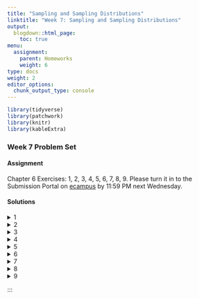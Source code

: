```yaml
---
title: "Sampling and Sampling Distributions"
linktitle: "Week 7: Sampling and Sampling Distributions"
output:
  blogdown::html_page:
    toc: true
menu:
  assignment:
    parent: Homeworks
    weight: 6
type: docs
weight: 2
editor_options: 
  chunk_output_type: console
---
```

<style>
span.boxed {
  border: 0px solid #FFFFFF;
  padding: 5px;
  color: #FFFFFF;
  background-color: #005b96;
  display: inline;
} 

table {
   margin-left: auto;
   margin-right: auto;
}

table thead th { border-bottom: 1px solid #ddd; 
}

th, td { padding: 5px; 
}

tr:nth-child(even) { background: #ffffff; 
}

li {
    margin-left: 1.5em;
}

ul {
    margin-left: 1.5em;
}

</style>


```r
library(tidyverse)
library(patchwork)
library(knitr)
library(kableExtra)
```

### Week 7 Problem Set

#### Assignment
Chapter 6 Exercises: 1, 2, 3, 4, 5, 6, 7, 8, 9. Please turn it in to the Submission Portal on [ecampus](https://ecampus.wvu.edu/){target="_blank"} by 11:59 PM next Wednesday.<br>

#### Solutions

<details><summary>1</summary>
<p>

a. Although there are problems with the collection of data from all Americans, the census is assumed to be complete, so the mean age would be a <span class="boxed">parameter</span>.
    
b. A <span class="boxed">statistic</span> because it is estimated from a sample.
  
c. A <span class="boxed">parameter</span> because the school would have information on all its students.
  
d. A <span class="boxed">statistic</span> because it is estimated from a sample.
  
e. A <span class="boxed">parameter</span> because the school has information on all employees.

</p>
</details>

<details><summary>2</summary>
<p>

a. First, the population is not clearly defined. Are the population subscribers to the newspaper? Readers of the newspaper? Or some other set of people? Even given this uncertainty, the letters to the editor would only be a random sample of a population if, clearly, they came randomly from that population. But there is no reason to assume this to be the case. People with stronger opinions, who can write reasonably well, and who have the time to write are more likely to write the editor. Since these characteristics are not distributed randomly throughout the adult population, it is improbable that the letters are a random sample.

b. The mayor might consider forming a coalition to randomly sample landline and cell phone numbers of city residents.

</p>
</details>

<details><summary>3</summary>
<p>

a. Assuming that the population is defined as all persons shopping at that shopping mall that day of the week, she is selecting a systematic random sample. A more precise definition might limit it to all persons passing by the department store at the mall that day.

b. This is a stratified sample because voters were first grouped by county, and unless the counties have the same number of voters, it is a disproportionate stratified sample because the same number is chosen from each county. We can assume that it was a probability sample, but we are not told exactly how the 50 voters were chosen from the lists. However, assuming that the population is defined as all Americans, this sort of sampling technique would qualify as nonprobability sampling.

c. This is neither a simple random sample nor a systematic random sample. It might be thought of as a sample stratified on last name, but even then, choosing the first 20 names is not a random selection process.

d. This is not a probability sample. Instead, it is a purposive sample chosen to represent a cross section of the population in New York City.

</p>
</details>

<details><summary>4</summary>
<p>

a. There are 120 students where 57 are juniors who represent $57\div120 = 47.5$, or 47.5% of the class. This implies the probability of choosing a junior is <span class="boxed">$0.475$</span>.

b. The probability that the student will be a freshman is $7\div120 =$ <span class="boxed">$0.058$</span>.

c. The proportion of seniors in the class is $34/120 = 0.283$. The proportion of sophomores is $22\div120 = 0.183$. Then the number of students to be chosen at each class level is:
<div align="center">
<div style="width: 50%; margin:0 left;text-align: left;">
```r
level <- tibble(
  
  class = c("Freshman", 
            "Sophomore", 
            "Junior", 
            "Senior"),
  
  calculation = c("0.058(30)", 
                  "0.183(30)",
                  "0.475(30)",
                  "0.283(30)"),
  
  result = c("1.74", 
             "5.49", 
             "14.25", 
             "8.49")
  
) 

level %>%
  kable(align = 'lcc',
        booktabs = TRUE, 
        linesep = "",
        col.names = c("Class Level", "Calculation", "Result")) %>%
  kable_styling(full_width = FALSE) 
```
</div>
</div>
or about <span class="boxed">2 freshman</span>, <span class="boxed">5 sophomores</span>, <span class="boxed">14 juniors</span>, and <span class="boxed">8 seniors</span>.

d. For a disproportionate sample we choose the same number of students from each class level. For example, we could have <span class="boxed">5 freshman</span>, <span class="boxed">5 sophomores</span>, <span class="boxed">5 juniors</span>, and <span class="boxed">5 seniors</span>.

</p>
</details>

<details><summary>5</summary>
<p>
<div style="padding-left: 30px;">

The relationship between the standard error and the standard deviation is $\sigma_{\overline{Y}} =\frac{\sigma}{\sqrt{N}}$. Since $\sigma$ is divided by $\sqrt{N}$, $\sigma_{\overline{Y}} =\frac{\sigma}{\sqrt{N}}$ must always be smaller than $\sigma$ barring the trivial case where $N = 1$. Theoretically, the dispersion of the mean must be less than the dispersion of the raw scores. This implies that <span class="boxed">the standard error of the mean is less than the standard deviation</span>.
</div>
</p>
</details>
      
<details><summary>6</summary>
<p>
      
<div style="padding-left: 30px;">

First note that the standard error of the mean is proportional to $\frac{1}{\sqrt{N}}$.
      </div>
        
  a. The standard error of the mean is<br><br> 
$\sigma_{\overline{Y}} =\frac{\sigma}{\sqrt{100}}=\frac{\sigma}{10}$ for a sample size of 100<br><br>
          $\sigma_{\overline{Y}} =\frac{\sigma}{\sqrt{1600}}=\frac{\sigma}{40}$ for a sample size of 16000<br><br>
            We compare the two by $\frac{40}{10} =4$. So $\sigma_{\overline{Y}} =\frac{\sigma}{\sqrt{N}}$ <span class="boxed">is smaller by a factor of 4</span> when the sample size increases from 100 to 1600.

  b. The standard error of the mean is<br><br> 
              $\sigma_{\overline{Y}} =\frac{\sigma}{\sqrt{300}}\approx\frac{\sigma}{17.32}$ for a sample size of 300<br><br>
              $\sigma_{\overline{Y}} =\frac{\sigma}{\sqrt{150}}\approx\frac{\sigma}{12.25}$ for a sample size of 150<br><br>
              We compare the two by $\frac{17.32}{12.25} \approx 1.41$. So $\sigma_{\overline{Y}} =\frac{\sigma}{\sqrt{N}}$ <span class="boxed">is greater by a factor of 1.41</span> when the sample size decreases from 300 to 150.
            
  c. For simplicity, assume an initial sample size of 100. We then have
            $\sigma_{\overline{Y}} =\frac{\sigma}{\sqrt{100}}=\frac{\sigma}{10}$ for a sample size of 10 0<br><br>
              $\sigma_{\overline{Y}} =\frac{\sigma}{\sqrt{4\cdot100}}=\frac{\sigma}{20}$ for a sample size of 4000<br><br>
We compare the two by $\frac{20}{10} = 2$. So $\sigma_{\overline{Y}} =\frac{\sigma}{\sqrt{N}}$ <span class="boxed">decreases by a factor of 2</span>.
            
</p>
</details>
              
              
<details><summary>7</summary>
<p>
              
  a. Facebook ® polls are most definitely not probability samples. While many reasons exists, the two noted below are likely the most important: 
              - the *population* from which data are gathered is limited to the *friends* on one’s Facebook ® profile--and such is certainly not a representative sample from the larger population.
            - due to Facebook ® algorithms, we can’t be sure that every Facebook ® friend would have the same opportunity to see, and thus participate, in the poll.
            
  b.	The population is our Facebook ® friends who come across the poll.
            
</p>
</details>
              
<details><summary>8</summary>
  
  <div style="padding-left: 30px;">

First we convert these to a vector and take the sum
  ```r
  military <- c(229634, 64564, 376034, 89826, 26384, 41441, 177336, 68440, 8579)
  
  total_mil <- sum(military)
  ```
  </div>
    
  a. The mean number of active military personnel per region in 2009 was 
    ```r
    mu_mil = mean(military)
  
    mu_mil
    ```
  or about <span class="boxed">120249</span>. The standard deviation is
    ```r
    sd_pop=function(x){sd(x)*sqrt((length(x)-1)/length(x))}
  
    sigma_mil = sd_pop(military)
  
    sigma_mil
    ```
  or about <span class="boxed">112966</span>.
  
  b. We can use the `sample` command to get our 10 sample means of size 3. We can use the `replcate` and `rnorm` commands in R to do this 
        ```r
        # replicate(size #, rnorm(#of sample means, mu, sigma))
  
        samples <- replicate(3,rnorm(10, mu_mil,sigma_mil))
  
        samples
       ```
  c. The mean of these 10 sets of means is 
        ```r
        mean(samples)
        ```
    or about <span class="boxed">105428</span>. We notice that the population mean and the mean of the sampling distribution are somewhat close, a feature that we should come to expect given the fact that $\mu_Y = \mu_{\overline{Y}}$.
  
  d. The standard deviation of these 10 sets of means is
        ```r
        sd(samples)
        ```
    or about <span class="boxed">122991</span>.
  
  e. The population distribution is positively skewed and not close to normal. Since a very small sample size is used in this problem, the histogram for the samples of size 3 does not look normal. The distributions appear unimodal. The fact that the sample distribution of the means tends toward normality because of the Central Limit Theorem would become even more apparent if we took samples of size 5 or 6. To show this, look at the plots below
  
  ```r
  # Convert into tibbles
  sample_means <- samples %>% 
    as_tibble() %>%
    rowwise() %>% 
    mutate(sample_mus = mean(c(V1, V2, V2))) %>%
    select(sample_mus)
  
  military_tib <- military %>%
    as_tibble() %>%
    rename(pop = value)
  
  # Plot the distributions
  p1 <- ggplot(military_tib, aes(x = pop)) + 
    geom_histogram(aes(y =..density..,
                       fill =..count..),
                   binwidth = 100000,
                   color="#333333",
                   show.legend = FALSE) +
    scale_fill_gradient(low = "#ff6347",
                        high = "#4682b4",
                        breaks = seq(0, 400000, 
                                     by = 100000)) + 
    scale_x_continuous(labels = function(x) format(x, scientific = FALSE)) +
    scale_y_continuous(labels = function(x) format(x*1000000, scientific = FALSE)) +
    stat_function(fun=dnorm,
                  color="#66b2b2",
                  size = 1.5,
                  args=list(mean=mean(military), 
                            sd=sd_pop(military))) +
    theme_minimal() +
    xlab("Population") +
    ylab("Count") + 
    theme(plot.margin = margin(t = 0, r = 1, b = 0, l = 0, "cm"))
  
  
  p2 <- ggplot(military_tib, aes(x = pop)) + 
    geom_histogram(aes(y =..density..,
                       fill =..count..),
                   binwidth = 100000,
                   color="#333333",
                   show.legend = FALSE) +
    scale_fill_gradient(low = "#ff6347",
                        high = "#4682b4",
                        breaks = seq(0, 400000, 
                                     by = 100000)) + 
    scale_x_continuous(labels = function(x) format(x, scientific = FALSE)) +
    scale_y_continuous(labels = function(x) format(x*1000000, scientific = FALSE)) +
    stat_function(fun=dnorm,
                  color="#66b2b2",
                  size = 1.5,
                  args=list(mean=mean(military), 
                            sd=sd_pop(military))) +
    theme_minimal() +
    xlab("Population") +
    ylab("Count") + 
    theme(plot.margin = margin(t = 0, r = 1, b = 0, l = 0, "cm"))
  
  
  p2 <- ggplot(sample_means, aes(x = sample_mus)) + 
    geom_histogram(aes(y =..density..,
                       fill =..count..),
                   binwidth = 50000,
                   color="#333333",
                   show.legend = FALSE) +
    scale_fill_gradient(low = "#ff6347",
                        high = "#4682b4",
                        breaks = seq(0, 250000, 
                                     by = 50000)) + 
    scale_x_continuous(labels = function(x) format(x, scientific = FALSE)) +
    scale_y_continuous(labels = function(x) format(x*1000000, scientific = FALSE)) +
    stat_function(fun=dnorm,
                  color="#66b2b2",
                  size = 1.5,
                  args=list(mean=mean(sample_means$sample_mus), 
                            sd=sd(sample_means$sample_mus))) +
    theme_minimal() +
    xlab("Sample") +
    ylab("Count") + 
    theme(plot.margin = margin(t = 0, r = 0, b = 0, l = 1, "cm"))
  
  # This uses the patchwork package
  p1 + p2
  
  ```
</p>
</details>
    
<details><summary>9</summary>
<p>
    
  a. This is not a reliable sample. The students eating lunch on Tuesday are not necessarily representative of all students at the school, and you have no way of calculating the probability of inclusion of any student. Many students might, for example, rarely eat lunch at the student union and, therefore, have no chance of being represented in your sample. The fact that you selected all the students eating lunch on Tuesday makes your selection appear to be a census of a population, but that isn’t true either unless all the students ate at the student union on Tuesday.
  
  b. This is not a reliable sample. The majority of people in attendance at the rally would probably be in support of open borders. Students against such might not have any chance of selection.
  
  c. Answers will vary, but it seems the best route would be to obtain a list of all registered students from your university’s registrar. And then employ a known sampling strategy (simple random sampling, stratified sampling, etc.) to create your sample of 10% of the student body. From there, you would reach out to each person you’ve selected via e-mail, telephone, mail, and so on and ask them to complete your survey.  
  
</p>
</details>

:::

